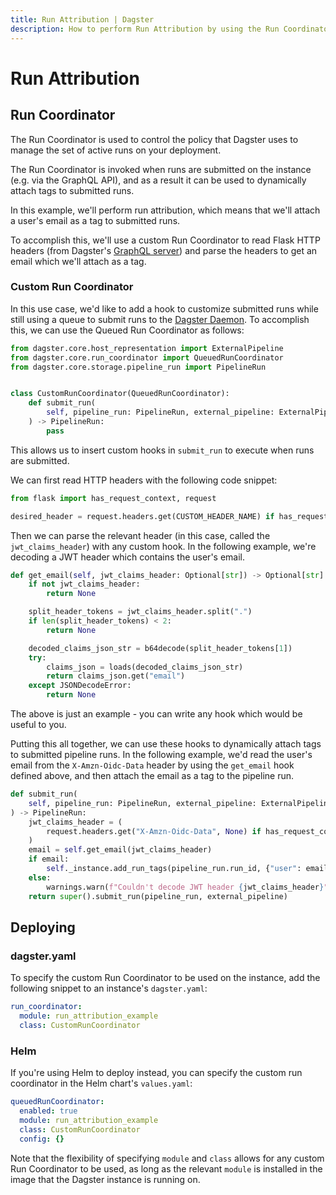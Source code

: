 ```yaml
---
title: Run Attribution | Dagster
description: How to perform Run Attribution by using the Run Coordinator.
---
```


# Run Attribution <Experimental />

<CodeReferenceLink filePath="examples/run_attribution_example" />

## Run Coordinator

The <Link href="/deployment/run-coordinator">Run Coordinator</Link> is used to control the policy that Dagster uses to manage the set of active runs on your deployment.

The Run Coordinator is invoked when runs are submitted on the <Link href="/deployment/dagster-instance">instance</Link> (e.g. via the <Link href="/concepts/dagit/graphql#launch-a-pipeline-run">GraphQL API</Link>), and as a result it can be used to dynamically attach <Link href="/concepts/solids-pipelines/pipelines#pipeline-tags">tags</Link> to submitted runs.

In this example, we'll perform run attribution, which means that we'll attach a user's email as a tag to submitted runs.

To accomplish this, we'll use a custom Run Coordinator to read Flask HTTP headers (from Dagster's [GraphQL server](/concepts/dagit/graphql)) and parse the headers to get an email which we'll attach as a tag.

### Custom Run Coordinator

In this use case, we'd like to add a hook to customize submitted runs while still using a queue to submit runs to the [Dagster Daemon](/deployment/dagster-daemon). To accomplish this, we can use the <Link href="/deployment/run-coordinator#queuedruncoordinator">Queued Run Coordinator</Link> as follows:

```python file=/guides/dagster/run-attribution/custom_run_coordinator_skeleton.py startafter=start_custom_run_coordinator_marker endbefore=end_custom_run_coordinator_marker
from dagster.core.host_representation import ExternalPipeline
from dagster.core.run_coordinator import QueuedRunCoordinator
from dagster.core.storage.pipeline_run import PipelineRun


class CustomRunCoordinator(QueuedRunCoordinator):
    def submit_run(
        self, pipeline_run: PipelineRun, external_pipeline: ExternalPipeline
    ) -> PipelineRun:
        pass
```

This allows us to insert custom hooks in `submit_run` to execute when runs are submitted.

We can first read HTTP headers with the following code snippet:

```python file=/guides/dagster/run-attribution/custom_run_coordinator_skeleton.py startafter=start_flask_header_marker endbefore=end_flask_header_marker
from flask import has_request_context, request

desired_header = request.headers.get(CUSTOM_HEADER_NAME) if has_request_context() else None
```

Then we can parse the relevant header (in this case, called the `jwt_claims_header`) with any custom hook. In the following example, we're decoding a JWT header which contains the user's email.

```python file=../../run_attribution_example/run_attribution_example/custom_run_coordinator.py startafter=start_email_marker endbefore=end_email_marker dedent=4
def get_email(self, jwt_claims_header: Optional[str]) -> Optional[str]:
    if not jwt_claims_header:
        return None

    split_header_tokens = jwt_claims_header.split(".")
    if len(split_header_tokens) < 2:
        return None

    decoded_claims_json_str = b64decode(split_header_tokens[1])
    try:
        claims_json = loads(decoded_claims_json_str)
        return claims_json.get("email")
    except JSONDecodeError:
        return None
```

The above is just an example - you can write any hook which would be useful to you.

Putting this all together, we can use these hooks to dynamically attach tags to submitted pipeline runs. In the following example, we'd read the user's email from the `X-Amzn-Oidc-Data` header by using the `get_email` hook defined above, and then attach the email as a tag to the pipeline run.

```python file=../../run_attribution_example/run_attribution_example/custom_run_coordinator.py startafter=start_submit_marker endbefore=end_submit_marker dedent=4
def submit_run(
    self, pipeline_run: PipelineRun, external_pipeline: ExternalPipeline
) -> PipelineRun:
    jwt_claims_header = (
        request.headers.get("X-Amzn-Oidc-Data", None) if has_request_context() else None
    )
    email = self.get_email(jwt_claims_header)
    if email:
        self._instance.add_run_tags(pipeline_run.run_id, {"user": email})
    else:
        warnings.warn(f"Couldn't decode JWT header {jwt_claims_header}")
    return super().submit_run(pipeline_run, external_pipeline)
```

## Deploying

### dagster.yaml

To specify the custom Run Coordinator to be used on the instance, add the following snippet to an instance's `dagster.yaml`:

```yaml file=/guides/dagster/run-attribution/dagster.yaml
run_coordinator:
  module: run_attribution_example
  class: CustomRunCoordinator
```

### Helm

If you're using Helm to deploy instead, you can specify the custom run coordinator in the Helm chart's `values.yaml`:

```yaml file=/guides/dagster/run-attribution/values.yaml
queuedRunCoordinator:
  enabled: true
  module: run_attribution_example
  class: CustomRunCoordinator
  config: {}
```

Note that the flexibility of specifying `module` and `class` allows for any custom Run Coordinator to be used, as long as the relevant `module` is installed in the image that the Dagster instance is running on.
